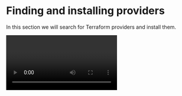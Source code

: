 # Finding and installing providers

<Intro>In this section we will search for Terraform providers and install them.</Intro>

<Video id="MJIcYDfCACE"/>

Terraform relies on plugins called providers to interact with cloud providers, SaaS providers, and other APIs.
Providers can also offer local utilities for tasks like generating random numbers for unique resource names.

Each provider adds a set of [resource types](https://developer.hashicorp.com/terraform/language/resources) and/or [data sources](https://developer.hashicorp.com/terraform/language/data-sources) that Terraform can manage.
Every resource type is implemented by a provider; without providers, Terraform can't manage any kind of infrastructure.

### Terraform registry

<Video id="xO1_FhFfgbQ"/>

Providers are distributed separately from Terraform itself, and each provider has its own release cadence and version numbers.
To find providers for the infrastructure platforms you use, browse the [providers section of the Terraform Registry](https://registry.terraform.io/browse/providers). 
This is the main directory of publicly available Terraform providers, and hosts providers for most major infrastructure platforms.
Some providers on the Registry are developed and published by HashiCorp, some are published by platform maintainers, and some are published by users and volunteers. 

Terraform CLI finds and installs providers when [initializing a working directory](https://developer.hashicorp.com/terraform/cli/init). 
It can automatically download providers from a Terraform registry, or load them from a local mirror or cache. 
If you are using a persistent working directory, you must reinitialize whenever you change a configuration's providers.

### Required providers

Terraform configurations must declare which providers they require, so that Terraform can install and use them.
Provider requirements are declared in a `required_providers` block, which consists of a local name, a source location, and a version constraint:

```hcl
terraform {
  required_providers {
    aws = {
      source  = "hashicorp/aws"
      version = "4.65.0"
    }
  }
}
```

The `required_providers` block must be nested inside the top-level terraform block (which can also contain other settings).
Each argument in the `required_providers` block enables one provider. 
The key determines the provider's local name (its unique identifier within this module), and the value is an object with the following elements:

<Properties>
  <Property name="source" type="string" required="true" value="">
    The global source address for the provider you intend to use, such as hashicorp/aws.
  </Property>
  <Property name="version" type="string" required="true" value="">
    A version constraint specifying which subset of available provider versions the module is compatible with.
  </Property>
</Properties>

### Versioning

Providers are released separately from Terraform itself, and have their own version numbers. 
In production we recommend constraining the acceptable provider versions in the configuration's provider requirements block, to make sure that terraform init does not install newer versions of the provider that are incompatible with the configuration.

The version argument is optional; if omitted, Terraform will accept any version of the provider as compatible. 
However, we strongly recommend specifying a version constraint for every provider your module depends on.
Version constraints can specify a specific version or use <a href="https://developer.hashicorp.com/terraform/language/expressions/version-constraints" target="_blank">operators</a> such as `>=` and `~>` to specify version ranges.

### Dependency lock file

<Video id="eX51ziztMQc"/>

To ensure Terraform always installs the same provider versions for a given configuration, you can use Terraform CLI to create a dependency lock file and commit it to version control along with your configuration. 
If a lock file is present, Terraform Cloud, CLI, and Enterprise will all obey it when installing providers.

The dependency lock file is a file that belongs to the configuration as a whole, rather than to each separate module in the configuration. 
For that reason Terraform creates it and expects to find it in your current working directory when you run Terraform, which is also the directory containing the `.tf` files for the root module of your configuration.

<Task id="install_provider">
  Add the `vault` provider to the current Terraform configuration and initialize the workspace.
</Task>